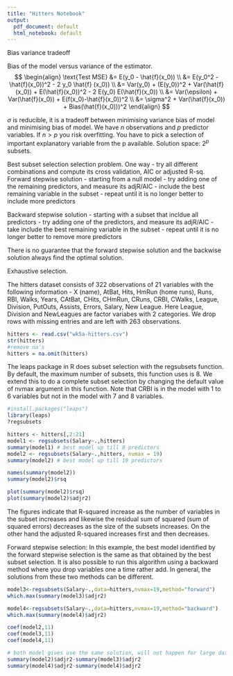 ```yaml
---
title: "Hitters Notebook"
output:
  pdf_document: default
  html_notebook: default
---
```


Bias variance tradeoff

Bias of the model versus variance of the estimator.
$$
\begin{align}
\text{Test MSE} 
&= E(y_0 - \hat{f}(x_0)) \\
&= E(y_0^2 - \hat{f}(x_0))^2 
  - 2 y_0 \hat{f} (x_0)) \\
&= Var(y_0)
  + (E(y_0))^2
  + Var(\hat{f}(x_0)) 
  + E(\hat{f}(x_0))^2
  - 2 E(y_0) E(\hat{f}(x_0)) \\
&= Var(\epsilon) 
  + Var(\hat{f}(x_0)) 
  + E(f(x_0)-\hat{f}(x_0))^2 \\
&= \sigma^2 
  + Var(\hat{f}(x_0)) 
  + Bias(\hat{f}(x_0)))^2
\end{align}
$$

$\sigma$ is reducible, it is a tradeoff between minimising variance bias of model and minimising bias of model.
We have $n$ observations and $p$ predictor variables. If $n > p$ you risk overfitting.
You have to pick a selection of important explanatory variable from the p available.
Solution space: $2^p$ subsets.

Best subset selection selection problem.
One way - try all different combinations and compute its cross validation, AIC or adjusted R-sq.
Forward stepwise solution 
- starting from a null model
- try adding one of the remaining predictors, and measure its adjR/AIC
- include the best remaining variable in the subset
- repeat until it is no longer better to include more predictors

Backward stepwise solution 
- starting with a subset that incldue all predictors
- try adding one of the predictors, and measure its adjR/AIC
- take include the best remaining variable in the subset
- repeat until it is no longer better to remove more predictors

There is no guarantee that the forward stepwise solution and the backwise solution always find the optimal solution.

Exhaustive selection.

The hitters dataset consists of 322 observations of 21 variables with the following information - X (name), AtBat, Hits, HmRun (home runs), Runs, RBI, Walks, Years, CAtBat, CHits, CHmRun, CRuns, CRBI, CWalks, League, Division, PutOuts, Assists, Errors, Salary, New League. Here League, Division and NewLeagues are factor variabes with 2 categories. We drop rows with missing entries and are left with 263 observations.

```r
hitters <- read.csv("wk5a-hitters.csv")
str(hitters)
#remove na's
hitters = na.omit(hitters)
```
The leaps package in R does subset selection with the regsubsets function. By default, the maximum number of subsets, this function uses is 8. We extend this to do a complete subset selection by changing the default value of nvmax argument in this function. Note that CRBI is in the model with 1 to 6 variables but not in the model with 7 and 8 variables.
```r
#install.packages("leaps")
library(leaps)
?regsubsets

hitters <- hitters[,2:21]
model1 <- regsubsets(Salary~.,hitters)
summary(model1) # best model up till 8 predictors
model2 <- regsubsets(Salary~.,hitters, nvmax = 19)
summary(model2) # best model up till 19 predictors
```

```r
names(summary(model2))
summary(model2)$rsq

plot(summary(model2)$rsq)
plot(summary(model2)$adjr2)
```

The figures indicate that R-squared increase as the number of variables in the subset increases and likewise the residual sum of squared (sum of squared errors) decreases as the size of the subsets increases. On the other hand the adjusted R-squared increases first and then decreases.

Forward stepwise selection: In this example, the best model identified by the forward stepwise selection is the same as that obtained by the best subset selection. It is also possible to run this algorithm using a backward method where you drop variables one a time rather add. In general, the solutions from these two methods can be different.

```r
model3<-regsubsets(Salary~.,data=hitters,nvmax=19,method="forward")
which.max(summary(model3)$adjr2)

model4<-regsubsets(Salary~.,data=hitters,nvmax=19,method="backward")
which.max(summary(model4)$adjr2)

coef(model2,11)
coef(model3,11)
coef(model4,11)

# both model gives use the same solution, will not happen for large datasets
summary(model2)$adjr2-summary(model3)$adjr2
summary(model4)$adjr2-summary(model4)$adjr2
```
